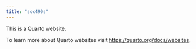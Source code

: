 ```yaml
---
title: "soc490s"
---
```


This is a Quarto website.

To learn more about Quarto websites visit <https://quarto.org/docs/websites>.
